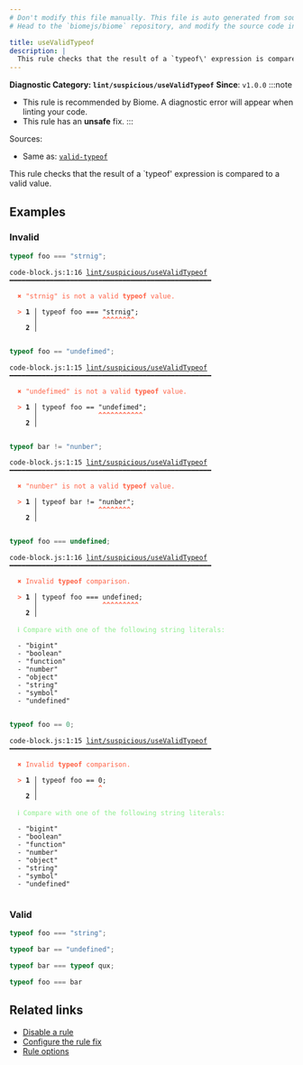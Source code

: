 ```yaml
---
# Don't modify this file manually. This file is auto generated from source, and you will lose your changes next time the website is built.
# Head to the `biomejs/biome` repository, and modify the source code in there.

title: useValidTypeof
description: |
  This rule checks that the result of a `typeof\' expression is compared to a valid value.
---
```


**Diagnostic Category: `lint/suspicious/useValidTypeof`**
<Tabs>
<TabItem label="JavaScript (and super languages)" icon="seti:javascript">
**Since**: `v1.0.0`
:::note
- This rule is recommended by Biome. A diagnostic error will appear when linting your code.
- This rule has an **unsafe** fix.
:::

Sources: 
- Same as: <a href="https://eslint.org/docs/latest/rules/valid-typeof" target="_blank"><code>valid-typeof</code></a>

This rule checks that the result of a \`typeof' expression is compared to a valid value.

## Examples

### Invalid

```js
typeof foo === "strnig";
```

<pre class="language-text"><code class="language-text">code-block.js:1:16 <a href="https://biomejs.dev/linter/rules/use-valid-typeof">lint/suspicious/useValidTypeof</a> ━━━━━━━━━━━━━━━━━━━━━━━━━━━━━━━━━━━━━━━━━━━━━━━━━━<br /><br />  <strong><span style="color: Tomato;">✖</span></strong> <span style="color: Tomato;">&quot;strnig&quot; is not a valid </span><span style="color: Tomato;"><strong>typeof</strong></span><span style="color: Tomato;"> value.</span><br />  <br />  <strong><span style="color: Tomato;">&gt;</span></strong> <strong>1 │ </strong>typeof foo === &quot;strnig&quot;;<br />   <strong>   │ </strong>               <strong><span style="color: Tomato;">^</span></strong><strong><span style="color: Tomato;">^</span></strong><strong><span style="color: Tomato;">^</span></strong><strong><span style="color: Tomato;">^</span></strong><strong><span style="color: Tomato;">^</span></strong><strong><span style="color: Tomato;">^</span></strong><strong><span style="color: Tomato;">^</span></strong><strong><span style="color: Tomato;">^</span></strong><br />    <strong>2 │ </strong><br />  <br /></code></pre>

```js
typeof foo == "undefimed";
```

<pre class="language-text"><code class="language-text">code-block.js:1:15 <a href="https://biomejs.dev/linter/rules/use-valid-typeof">lint/suspicious/useValidTypeof</a> ━━━━━━━━━━━━━━━━━━━━━━━━━━━━━━━━━━━━━━━━━━━━━━━━━━<br /><br />  <strong><span style="color: Tomato;">✖</span></strong> <span style="color: Tomato;">&quot;undefimed&quot; is not a valid </span><span style="color: Tomato;"><strong>typeof</strong></span><span style="color: Tomato;"> value.</span><br />  <br />  <strong><span style="color: Tomato;">&gt;</span></strong> <strong>1 │ </strong>typeof foo == &quot;undefimed&quot;;<br />   <strong>   │ </strong>              <strong><span style="color: Tomato;">^</span></strong><strong><span style="color: Tomato;">^</span></strong><strong><span style="color: Tomato;">^</span></strong><strong><span style="color: Tomato;">^</span></strong><strong><span style="color: Tomato;">^</span></strong><strong><span style="color: Tomato;">^</span></strong><strong><span style="color: Tomato;">^</span></strong><strong><span style="color: Tomato;">^</span></strong><strong><span style="color: Tomato;">^</span></strong><strong><span style="color: Tomato;">^</span></strong><strong><span style="color: Tomato;">^</span></strong><br />    <strong>2 │ </strong><br />  <br /></code></pre>

```js
typeof bar != "nunber";
```

<pre class="language-text"><code class="language-text">code-block.js:1:15 <a href="https://biomejs.dev/linter/rules/use-valid-typeof">lint/suspicious/useValidTypeof</a> ━━━━━━━━━━━━━━━━━━━━━━━━━━━━━━━━━━━━━━━━━━━━━━━━━━<br /><br />  <strong><span style="color: Tomato;">✖</span></strong> <span style="color: Tomato;">&quot;nunber&quot; is not a valid </span><span style="color: Tomato;"><strong>typeof</strong></span><span style="color: Tomato;"> value.</span><br />  <br />  <strong><span style="color: Tomato;">&gt;</span></strong> <strong>1 │ </strong>typeof bar != &quot;nunber&quot;;<br />   <strong>   │ </strong>              <strong><span style="color: Tomato;">^</span></strong><strong><span style="color: Tomato;">^</span></strong><strong><span style="color: Tomato;">^</span></strong><strong><span style="color: Tomato;">^</span></strong><strong><span style="color: Tomato;">^</span></strong><strong><span style="color: Tomato;">^</span></strong><strong><span style="color: Tomato;">^</span></strong><strong><span style="color: Tomato;">^</span></strong><br />    <strong>2 │ </strong><br />  <br /></code></pre>

```js
typeof foo === undefined;
```

<pre class="language-text"><code class="language-text">code-block.js:1:16 <a href="https://biomejs.dev/linter/rules/use-valid-typeof">lint/suspicious/useValidTypeof</a> ━━━━━━━━━━━━━━━━━━━━━━━━━━━━━━━━━━━━━━━━━━━━━━━━━━<br /><br />  <strong><span style="color: Tomato;">✖</span></strong> <span style="color: Tomato;">Invalid </span><span style="color: Tomato;"><strong>typeof</strong></span><span style="color: Tomato;"> comparison.</span><br />  <br />  <strong><span style="color: Tomato;">&gt;</span></strong> <strong>1 │ </strong>typeof foo === undefined;<br />   <strong>   │ </strong>               <strong><span style="color: Tomato;">^</span></strong><strong><span style="color: Tomato;">^</span></strong><strong><span style="color: Tomato;">^</span></strong><strong><span style="color: Tomato;">^</span></strong><strong><span style="color: Tomato;">^</span></strong><strong><span style="color: Tomato;">^</span></strong><strong><span style="color: Tomato;">^</span></strong><strong><span style="color: Tomato;">^</span></strong><strong><span style="color: Tomato;">^</span></strong><br />    <strong>2 │ </strong><br />  <br />  <strong><span style="color: lightgreen;">ℹ</span></strong> <span style="color: lightgreen;">Compare with one of the following string literals:</span><br />  <br />  - &quot;bigint&quot;<br />  - &quot;boolean&quot;<br />  - &quot;function&quot;<br />  - &quot;number&quot;<br />  - &quot;object&quot;<br />  - &quot;string&quot;<br />  - &quot;symbol&quot;<br />  - &quot;undefined&quot;<br />  <br /></code></pre>

```js
typeof foo == 0;
```

<pre class="language-text"><code class="language-text">code-block.js:1:15 <a href="https://biomejs.dev/linter/rules/use-valid-typeof">lint/suspicious/useValidTypeof</a> ━━━━━━━━━━━━━━━━━━━━━━━━━━━━━━━━━━━━━━━━━━━━━━━━━━<br /><br />  <strong><span style="color: Tomato;">✖</span></strong> <span style="color: Tomato;">Invalid </span><span style="color: Tomato;"><strong>typeof</strong></span><span style="color: Tomato;"> comparison.</span><br />  <br />  <strong><span style="color: Tomato;">&gt;</span></strong> <strong>1 │ </strong>typeof foo == 0;<br />   <strong>   │ </strong>              <strong><span style="color: Tomato;">^</span></strong><br />    <strong>2 │ </strong><br />  <br />  <strong><span style="color: lightgreen;">ℹ</span></strong> <span style="color: lightgreen;">Compare with one of the following string literals:</span><br />  <br />  - &quot;bigint&quot;<br />  - &quot;boolean&quot;<br />  - &quot;function&quot;<br />  - &quot;number&quot;<br />  - &quot;object&quot;<br />  - &quot;string&quot;<br />  - &quot;symbol&quot;<br />  - &quot;undefined&quot;<br />  <br /></code></pre>

### Valid

```js
typeof foo === "string";
```

```js
typeof bar == "undefined";
```

```js
typeof bar === typeof qux;
```

```js
typeof foo === bar
```

## Related links

- [Disable a rule](/linter/#disable-a-lint-rule)
- [Configure the rule fix](/linter#configure-the-rule-fix)
- [Rule options](/linter/#rule-options)

</TabItem>
</Tabs>

